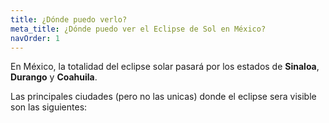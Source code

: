 ```yaml
---
title: ¿Dónde puedo verlo?
meta_title: ¿Dónde puedo ver el Eclipse de Sol en México?
navOrder: 1
---
```



En México, la totalidad del eclipse solar pasará por los estados de **Sinaloa**, **Durango** y **Coahuila**.

Las principales ciudades (pero no las unicas) donde el eclipse sera visible son las siguientes:

<StatesSummary />
